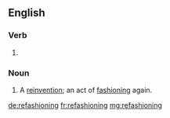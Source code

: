 ==English==

===Verb===
{{head|en|present participle}}

# {{present participle of|refashion|lang=en|nocat=1}}

===Noun===
{{en-noun}}
# A [[reinvention]]; an act of [[fashioning]] again.

[[de:refashioning]]
[[fr:refashioning]]
[[mg:refashioning]]